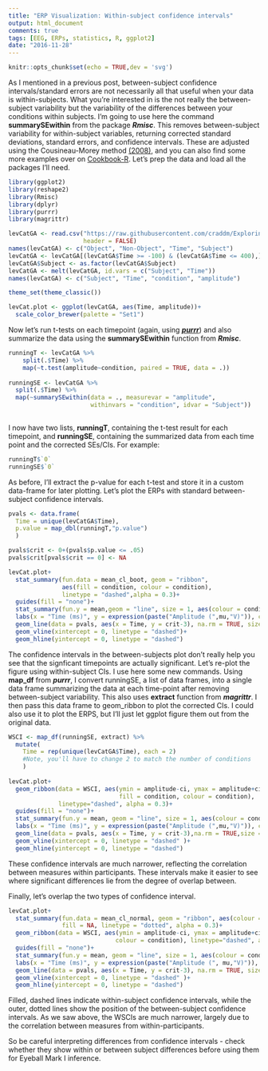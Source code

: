 ```yaml
---
title: "ERP Visualization: Within-subject confidence intervals"
output: html_document
comments: true
tags: [EEG, ERPs, statistics, R, ggplot2]
date: "2016-11-28"
---
```


```r
knitr::opts_chunk$set(echo = TRUE,dev = 'svg')
```

As I mentioned in a previous post, between-subject confidence intervals/standard errors are not necessarily all that useful when your data is within-subjects. What you're interested in is the not really the between-subject variability but the variability of the differences between your conditions within subjects. I'm going to use here the command **summarySEwithin** from the package ***Rmisc***. This removes between-subject variability for within-subject variables, returning corrected standard deviations, standard errors, and confidence intervals. These are adjusted using the Cousineau-Morey method [(2008)](http://pcl.missouri.edu/node/63), and you can also find some more examples over on [Cookbook-R](http://www.cookbook-r.com/Graphs/Plotting_means_and_error_bars_(ggplot2)/). Let's prep the data and load all the packages I'll need.

```r
library(ggplot2)
library(reshape2)
library(Rmisc)
library(dplyr)
library(purrr)
library(magrittr)

levCatGA <- read.csv("https://raw.githubusercontent.com/craddm/ExploringERPs/master/levCatObjNon.csv",
                     header = FALSE)
names(levCatGA) <- c("Object", "Non-Object", "Time", "Subject")
levCatGA <- levCatGA[(levCatGA$Time >= -100) & (levCatGA$Time <= 400),]
levCatGA$Subject <- as.factor(levCatGA$Subject)
levCatGA <- melt(levCatGA, id.vars = c("Subject", "Time"))
names(levCatGA) <- c("Subject", "Time", "condition", "amplitude")

theme_set(theme_classic())

levCat.plot <- ggplot(levCatGA, aes(Time, amplitude))+
  scale_color_brewer(palette = "Set1")
```

Now let's run t-tests on each timepoint (again, using [***purrr***](../blog/2016/10/06/2016/10/06/ERP-Vis-Running-Tests)) and also summarize the data using the **summarySEwithin** function from ***Rmisc***.

```r
runningT <- levCatGA %>%
    split(.$Time) %>%
    map(~t.test(amplitude~condition, paired = TRUE, data = .))
  
runningSE <- levCatGA %>%
  split(.$Time) %>%
  map(~summarySEwithin(data = ., measurevar = "amplitude",
                       withinvars = "condition", idvar = "Subject"))
  
```

I now have two lists, **runningT**, containing the t-test result for each timepoint, and **runningSE**, containing the summarized data from each time point and the corrected SEs/CIs. For example:

```r
runningT$`0`
runningSE$`0`
```

As before, I'll extract the p-value for each t-test and store it in a custom data-frame for later plotting. Let's plot the ERPs with standard between-subject confidence intervals.

```r

pvals <- data.frame(
  Time = unique(levCatGA$Time),
  p.value = map_dbl(runningT,"p.value")
  )

pvals$crit <- 0+(pvals$p.value <= .05)
pvals$crit[pvals$crit == 0] <- NA

levCat.plot+
  stat_summary(fun.data = mean_cl_boot, geom = "ribbon",
               aes(fill = condition, colour = condition), 
               linetype = "dashed",alpha = 0.3)+
  guides(fill = "none")+
  stat_summary(fun.y = mean,geom = "line", size = 1, aes(colour = condition))+
  labs(x = "Time (ms)", y = expression(paste("Amplitude (",mu,"V)")), colour = "")+
  geom_line(data = pvals, aes(x = Time, y = crit-3), na.rm = TRUE, size = 2)+
  geom_vline(xintercept = 0, linetype = "dashed")+
  geom_hline(yintercept = 0, linetype = "dashed")

```

The confidence intervals in the between-subjects plot don't really help you see that the signficant timepoints are actually significant. Let's re-plot the figure using within-subject CIs. I use here some new commands. Using **map_df** from ***purrr***, I convert runningSE, a list of data frames, into a single data frame summarizing the data at each time-point after removing between-subject variability. This also uses **extract** function from ***magrittr***. I then pass this data frame to geom_ribbon to plot the corrected CIs. I could also use it to plot the ERPS, but I'll just let ggplot figure them out from the original data.


```r

WSCI <- map_df(runningSE, extract) %>%
  mutate(
    Time = rep(unique(levCatGA$Time), each = 2) 
    #Note, you'll have to change 2 to match the number of conditions
    )
  
levCat.plot+
  geom_ribbon(data = WSCI, aes(ymin = amplitude-ci, ymax = amplitude+ci,
                               fill = condition, colour = condition), 
              linetype="dashed", alpha = 0.3)+
  guides(fill = "none")+
  stat_summary(fun.y = mean, geom = "line", size = 1, aes(colour = condition))+
  labs(x = "Time (ms)", y = expression(paste("Amplitude (",mu,"V)")), colour = "")+
  geom_line(data = pvals, aes(x = Time, y = crit-3),na.rm = TRUE,size = 2)+
  geom_vline(xintercept = 0, linetype = "dashed" )+
  geom_hline(yintercept = 0, linetype = "dashed")

```

These confidence intervals are much narrower, reflecting the correlation between measures within participants. These intervals make it easier to see where significant differences lie from the degree of overlap between. 

Finally, let's overlap the two types of confidence interval. 

```r
levCat.plot+
  stat_summary(fun.data = mean_cl_normal, geom = "ribbon", aes(colour = condition), 
               fill = NA, linetype = "dotted", alpha = 0.3)+
  geom_ribbon(data = WSCI, aes(ymin = amplitude-ci, ymax = amplitude+ci, fill = condition,
                              colour = condition), linetype="dashed", alpha = 0.3)+
  guides(fill = "none")+
  stat_summary(fun.y = mean, geom = "line", size = 1, aes(colour = condition))+
  labs(x = "Time (ms)", y = expression(paste("Amplitude (", mu,"V)")), colour = "")+
  geom_line(data = pvals, aes(x = Time, y = crit-3), na.rm = TRUE, size = 2)+
  geom_vline(xintercept = 0, linetype = "dashed" )+
  geom_hline(yintercept = 0, linetype = "dashed")

```

Filled, dashed lines indicate within-subject confidence intervals, while the outer, dotted lines show the position of the between-subject confidence intervals. As we saw above, the WSCIs are much narrower, largely due to the correlation between measures from within-participants.

So be careful interpreting differences from confidence intervals - check whether they show within or between subject differences before using them for Eyeball Mark I inference.